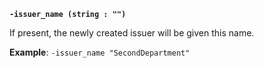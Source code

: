 <a id="pki-arg-issuer_name" />

**`-issuer_name (string : "")`**

If present, the newly created issuer will be given this name.

**Example**: `-issuer_name "SecondDepartment"`